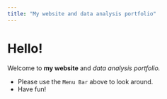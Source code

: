 ```yaml
---
title: "My website and data analysis portfolio"
---
```


# Hello!

Welcome to **my website** and _data analysis portfolio._ 


* Please use the `Menu Bar` above to look around.
* Have fun!
